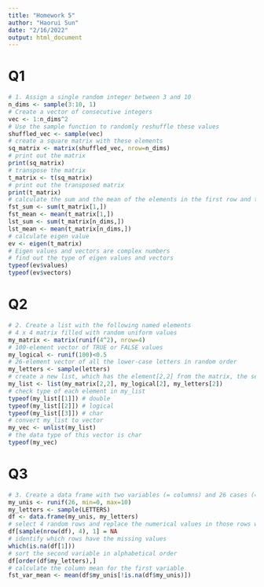 ```yaml
---
title: "Homework 5"
author: "Haorui Sun"
date: "2/16/2022"
output: html_document
---
```


# Q1
```r
# 1. Assign a single random integer between 3 and 10
n_dims <- sample(3:10, 1)
# Create a vector of consecutive integers
vec <- 1:n_dims^2
# Use the sample function to randomly reshuffle these values
shuffled_vec <- sample(vec)
# create a square matrix with these elements
sq_matrix <- matrix(shuffled_vec, nrow=n_dims)
# print out the matrix
print(sq_matrix)
# transpose the matrix
t_matrix <- t(sq_matrix)
# print out the transposed matrix
print(t_matrix)
# calculate the sum and the mean of the elements in the first row and the last row
fst_sum <- sum(t_matrix[1,])
fst_mean <- mean(t_matrix[1,])
lst_sum <- sum(t_matrix[n_dims,])
lst_mean <- mean(t_matrix[n_dims,])
# calculate eigen value
ev <- eigen(t_matrix)
# Eigen values and vectors are complex numbers
# find out the type of eigen values and vectors
typeof(ev$values)
typeof(ev$vectors)
```

# Q2
```r
# 2. Create a list with the following named elements
# 4 x 4 matrix filled with random uniform values
my_matrix <- matrix(runif(4^2), nrow=4)
# 100-element vector of TRUE or FALSE values
my_logical <- runif(100)<0.5
# 26-element vector of all the lower-case letters in random order
my_letters <- sample(letters)
# create a new list, which has the element[2,2] from the matrix, the second element of the logical vector, and the second element of the letters vector.
my_list <- list(my_matrix[2,2], my_logical[2], my_letters[2])
# check type of each element in my_list
typeof(my_list[[1]]) # double
typeof(my_list[[2]]) # logical
typeof(my_list[[3]]) # char
# convert my_list to vector
my_vec <- unlist(my_list)
# the data type of this vector is char
typeof(my_vec)
```

# Q3
```r
# 3. Create a data frame with two variables (= columns) and 26 cases (= rows).
my_unis <- runif(26, min=0, max=10)
my_letters <- sample(LETTERS)
df <- data.frame(my_unis, my_letters)
# select 4 random rows and replace the numerical values in those rows with NA
df[sample(nrow(df), 4), 1] = NA
# identify which rows have the missing values
which(is.na(df[1]))
# sort the second variable in alphabetical order
df[order(df$my_letters),]
# calculate the column mean for the first variable
fst_var_mean <- mean(df$my_unis[!is.na(df$my_unis)])
```